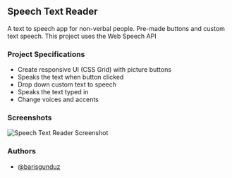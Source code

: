 ## Speech Text Reader

A text to speech app for non-verbal people. Pre-made buttons and custom text speech. This project uses the Web Speech API

### Project Specifications

- Create responsive UI (CSS Grid) with picture buttons
- Speaks the text when button clicked
- Drop down custom text to speech
- Speaks the text typed in
- Change voices and accents

### Screenshots


![Speech Text Reader Screenshot](/img/speech-text-reader.png)


### Authors

- [@barisgunduz](https://www.github.com/barisgunduz)

